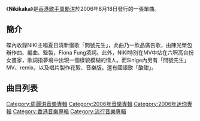 {{Album infobox | 
|  Name        = Nikikaka
|  Type        = EP
|  Artist      = [[周勵淇|周勵淇]]
|  Cover       = Nikikaka.jpg
|  Released    = 2006年8月18日
|  Recorded    = 2006年
|  Genre       = 粵語
|  Length      = 12:18
|  Label       = [[博美娛樂|BMA]]
|  Last album  = [[Child-Woman_(音樂專輯)|Child-Woman]]<br>（2005年）
|  This album  = '''Nikikaka'''<br>（2006年）
|  Next album  = [[Redefine|Redefine]]<br>（2009年）
}}

《'''Nikikaka'''》是[[香港|香港]][[歌手|歌手]][[周勵淇|周勵淇]]於2006年8月18日發行的一張單曲。

== 簡介 ==
碟內收錄NIKI主唱夏日清新慢歌「問號先生」，此曲乃一飲品廣告歌，由陳光榮包辦作曲、編曲、監製，Fiona Fung填詞。此外，NIKI特別在MV中站在六呎高台扮女畫家，歌詞指夢境中出現一個樣貌模糊的情人。而Sinlge內另有「問號先生」MV、remix，以及唱片製作花絮、音樂版，還有國語歌「酸甜」。 

== 曲目列表 ==
{{tracklist
| headline = Visual
| total_length = 7:59

| title1 = Data Format (Not Playable)
| length1 = 0:00

| title2 = nikikaka製作花絮
| length2 = 4:48

| title3 = 問號先生
| note3 = Music Video
| length3 = 3:11
}}

{{tracklist
| headline = Audio
| total_length = 12:18
| title_width = 16%

| all_music = [[陳光榮|陳光榮]]
| all_arranger = [[陳光榮|陳光榮]]
| all_producer = [[陳光榮|陳光榮]]

| title4 = 問號先生
| lyrics4 = [[馮曦妤|馮曦妤]]
| longnote4 = 
| length4 = 3:11

| title5 = 酸甜
| lyrics5 = [[傅珮嘉|傅珮嘉]]
| note5 = 國
| longnote5 = 《問號先生》國語版
| length5 = 3:11

| title6 = 問號先生 Remix - "太陽伯伯，你去咗邊？"
| lyrics6 = 馮曦妤
| longnote6 = 
| length6 = 3:20

| title7 = nikikaka
| note7 = 音樂版
| longnote7 = 
| length7 = 2:37
}}

[[Category:周麗淇音樂專輯|Category:周麗淇音樂專輯]]
[[Category:2006年音樂專輯|Category:2006年音樂專輯]]
[[Category:2006年迷你專輯|Category:2006年迷你專輯]]
[[Category:香港音樂專輯|Category:香港音樂專輯]]
[[Category:流行音樂專輯|Category:流行音樂專輯]]